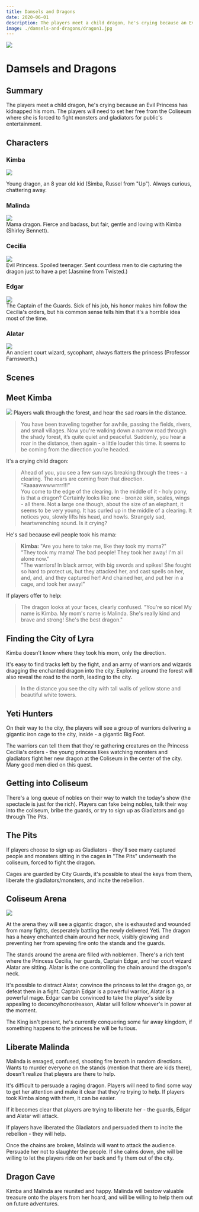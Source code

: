 ```yaml
---
title: Damsels and Dragons
date: 2020-06-01
description: The players meet a child dragon, he's crying because an Evil Princess has kidnapped his mom. The players will need to set her free from the Coliseum where she is forced to fight monsters and gladiators for public's entertainment.
image: ./damsels-and-dragons/dragon1.jpg
---
```


<div  class="header-img"><img src="./damsels-and-dragons/cover.jpg"></div>

# Damsels and Dragons

## Summary
The players meet a child dragon, he's crying because an Evil Princess has kidnapped his mom. The players will need to set her free from the Coliseum where she is forced to fight monsters and gladiators for public's entertainment.

## Characters

<div className="columns"> 
<div className="col">

### Kimba
<div className="token"><img  src="./damsels-and-dragons/kimba.png"/></div> 

Young dragon, an 8 year old kid (Simba, Russel from "Up").
Always curious, chattering away.

### Malinda
<div className="token"><img  src="./damsels-and-dragons/malinda.png"/></div> 
Mama dragon. Fierce and badass, but fair, gentle and loving with Kimba (Shirley Bennett).

</div>

<div className="col">

### Cecilia
<div className="token"><img  src="./damsels-and-dragons/cecilia.png"/></div> 
Evil Princess. Spoiled teenager. Sent countless men to die capturing the dragon just to have a pet (Jasmine from Twisted.)

### Edgar
<div className="token"><img  src="./damsels-and-dragons/edgar.png"/></div> 
The Captain of the Guards. Sick of his job, his honor makes him follow the Cecilia's orders, but his common sense tells him that it's a horrible idea most of the time.

### Alatar
<div className="token"><img  src="./damsels-and-dragons/alatar.png"/></div> 
An ancient court wizard, sycophant, always flatters the princess (Professor Farnsworth.)


</div>
</div>

## Scenes
## Meet Kimba
![](./damsels-and-dragons/forest.jpg)
Players walk through the forest, and hear the sad roars in the distance. 

> You have been traveling together for awhile, passing the fields, rivers, and small villages. Now you're walking down a narrow road through the shady forest, it’s quite quiet and peaceful. Suddenly, you hear a roar in the distance, then again - a little louder this time. It seems to be coming from the direction you’re headed.

It's a crying child dragon:

> Ahead of you, you see a few sun rays breaking through the trees - a clearing. The roars are coming from that direction. "Raaaawwwwrrrr!!!"  
> You come to the edge of the clearing. In the middle of it - holy pony, is that a dragon? Certainly looks like one - bronze skin, scales, wings - all there. Not a large one though, about the size of an elephant, it seems to be very young. It has curled up in the middle of a clearing. It notices you, slowly lifts his head, and howls. Strangely sad, heartwrenching sound. Is it crying?

He's sad because evil people took his mama:
> **Kimba:** "Are you here to take me, like they took my mama?"  
> "They took my mama! The bad people! They took her away! I'm all alone now."  
> "The warriors! In black armor, with big swords and spikes! She fought so hard to protect us, but they attacked her, and cast spells on her, and, and, and they captured her! And chained her, and put her in a cage, and took her away!"

If players offer to help:
> The dragon looks at your faces, clearly confused. "You're so nice! My name is Kimba. My mom's name is Malinda. She's really kind and brave and strong! She's the best dragon."  

## Finding the City of Lyra
Kimba doesn’t know where they took his mom, only the direction. 

It's easy to find tracks left by the fight, and an army of warriors and wizards dragging the enchanted dragon into the city. Exploring around the forest will also reveal the road to the north, leading to the city.

> In the distance you see the city with tall walls of yellow stone and beautiful white towers.

## Yeti Hunters
On their way to the city, the players will see a group of warriors delivering a gigantic iron cage to the city, inside - a gigantic Big Foot.

The warriors can tell them that they're gathering creatures on the Princess Cecilia's orders - the young princess likes watching monsters and gladiators fight her new dragon at the Coliseum in the center of the city. Many good men died on this quest.

## Getting into Coliseum
There's a long queue of nobles on their way to watch the today's show (the spectacle is just for the rich). Players can fake being nobles, talk their way into the coliseum, bribe the guards, or try to sign up as Gladiators and go through The Pits.

## The Pits
If players choose to sign up as Gladiators - they'll see many captured people and monsters sitting in the cages in "The Pits" underneath the coliseum, forced to fight the dragon.

Cages are guarded by City Guards, it's possible to steal the keys from them, liberate the gladiators/monsters, and incite the rebellion.


## Coliseum Arena
![](./damsels-and-dragons/dragon2.jpg)

At the arena they will see a gigantic dragon, she is exhausted and wounded from many fights, desperately battling the newly delivered Yeti. The dragon has a heavy enchanted chain around her neck, visibly glowing and preventing her from spewing fire onto the stands and the guards.

The stands around the arena are filled with noblemen. There's a rich tent where the Princess Cecilia, her guards, Captain Edgar, and her court wizard Alatar are sitting. Alatar is the one controlling the chain around the dragon's neck.

It's possible to distract Alatar, convince the princess to let the dragon go, or defeat them in a fight. Captain Edgar is a powerful warrior, Alatar is a powerful mage. Edgar can be convinced to take the player's side by appealing to decency/honor/reason, Alatar will follow whoever's in power at the moment.

The King isn't present, he's currently conquering some far away kingdom, if something happens to the princess he will be furious.

## Liberate Malinda
Malinda is enraged, confused, shooting fire breath in random directions. Wants to murder everyone on the stands (mention that there are kids there), doesn't realize that players are there to help.

It's difficult to persuade a raging dragon. Players will need to find some way to get her attention and make it clear that they're trying to help. If players took Kimba along with them, it can be easier.

If it becomes clear that players are trying to liberate her - the guards, Edgar and Alatar will attack.

If players have liberated the Gladiators and persuaded them to incite the rebellion - they will help.

Once the chains are broken, Malinda will want to attack the audience. Persuade her not to slaughter the people. If she calms down, she will be willing to let the players ride on her back and fly them out of the city.

## Dragon Cave
Kimba and Malinda are reunited and happy. Malinda will bestow valuable treasure onto the players from her hoard, and will be willing to help them out on future adventures.

